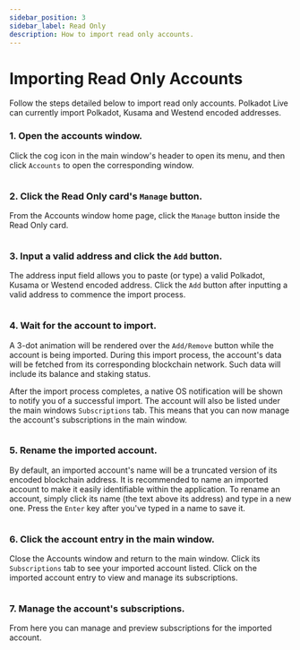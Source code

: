 ```yaml
---
sidebar_position: 3
sidebar_label: Read Only
description: How to import read only accounts.
---
```



# Importing Read Only Accounts

Follow the steps detailed below to import read only accounts. Polkadot Live can currently import Polkadot, Kusama and Westend encoded addresses.

### 1. Open the accounts window.

Click the cog icon in the main window's header to open its menu, and then click `Accounts` to open the corresponding window.

<Img url="/img/getting-started/vault-guide/step-01.png" maxHeight="400px" />

### 2. Click the Read Only card's `Manage` button.

From the Accounts window home page, click the `Manage` button inside the Read Only card.

<Img url="/img/getting-started/read-only-guide/step-02.png" maxHeight="390px" />

### 3. Input a valid address and click the `Add` button.

The address input field allows you to paste (or type) a valid Polkadot, Kusama or Westend encoded address. Click the `Add` button after inputting a valid address to commence the import process.

<Img url="/img/getting-started/read-only-guide/step-03.png" maxHeight="390px" />

### 4. Wait for the account to import.

A 3-dot animation will be rendered over the `Add/Remove` button while the account is being imported. During this import process, the account's data will be fetched from its corresponding blockchain network. Such data will include its balance and staking status.

After the import process completes, a native OS notification will be shown to notify you of a successful import. The account will also be listed under the main windows `Subscriptions` tab. This means that you can now manage the account's subscriptions in the main window.

<Img url="/img/getting-started/read-only-guide/step-04.png" maxHeight="390px" />

### 5. Rename the imported account.

By default, an imported account's name will be a truncated version of its encoded blockchain address. It is recommended to name an imported account to make it easily identifiable within the application. To rename an account, simply click its name (the text above its address) and type in a new one. Press the `Enter` key after you've typed in a name to save it.

<Img url="/img/getting-started/read-only-guide/step-05.png" maxHeight="390px" />

### 6. Click the account entry in the main window.

Close the Accounts window and return to the main window. Click its `Subscriptions` tab to see your imported account listed. Click on the imported account entry to view and manage its subscriptions.

<Img url="/img/getting-started/read-only-guide/step-06.png" maxHeight="400px" />

### 7. Manage the account's subscriptions.

From here you can manage and preview subscriptions for the imported account.

<Img url="/img/getting-started/read-only-guide/step-07.png" maxHeight="492px" />
